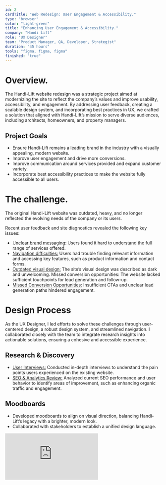 ```yaml
---
id: 2
cardTitle: "Web Redesign: User Engagement & Accessibility."
type: "browser"
color: "light-green"
title: "Enhancing User Engagement & Accessibility."
company: "Handi Lift"
role: "UX Designer"
team: "Product Manager, QA, Developer, Strategist"
duration: "45 hours"
tools: "figma, figma, figma"
finished: "true"
---
```


<FullWidthImage
  src="/images/handilift-main.png"
  alt="Element Bolt Dashboard Interface"
/>

# Overview.

The Handi-Lift website redesign was a strategic project aimed at modernizing the site to reflect the company’s values and improve usability, accessibility, and engagement. By addressing user feedback, creating a scalable design system, and incorporating best practices in UX, we crafted a solution that aligned with Handi-Lift’s mission to serve diverse audiences, including architects, homeowners, and property managers.

## Project Goals

- Ensure Handi-Lift remains a leading brand in the industry with a visually appealing, modern website.
- Improve user engagement and drive more conversions.
- Improve communication around services provided and expand customer variety.
- Incorporate best accessibility practices to make the website fully accessible to all users.

# The challenge.

The original Handi-Lift website was outdated, heavy, and no longer reflected the evolving needs of the company or its users. 

Recent user feedback and site diagnostics revealed the following key issues:

- <u>Unclear brand messaging:</u> Users found it hard to understand the full range
  of services offered.
- <u>Navigation difficulties:</u> Users had trouble finding relevant information
  and accessing key features, such as product information and contact forms.
- <u>Outdated visual design:</u> The site’s visual design was described as dark and
  unwelcoming. Missed conversion opportunities: The website lacked sufficient touchpoints
  for lead generation and follow-up.
- <u>Missed Conversion Opportunities:</u> Insufficient CTAs and unclear lead generation paths hindered engagement.


<FullWidthImage
  src="/images/handilift-userfeedback.png"
  alt="Element Bolt Dashboard Interface"
/>

# Design Process

As the UX Designer, I led efforts to solve these challenges through user-centered design, a robust design system, and streamlined navigation. I collaborated closely with the team to integrate research insights into actionable solutions, ensuring a cohesive and accessible experience.

## Research & Discovery

- <u>User Interviews:</u> Conducted in-depth interviews to understand the pain points
  users experienced on the existing website.
- <u>SEO & Analytics Review:</u> Analyzed current SEO performance and user behavior
  to identify areas of improvement, such as enhancing organic traffic and engagement.

## Moodboards

- Developed moodboards to align on visual direction, balancing Handi-Lift’s legacy with a brighter, modern look.
- Collaborated with stakeholders to establish a unified design language.

<div style={{ marginTop: '20px', position: 'relative', width: '100%', maxWidth: '1100px', paddingTop: '56.25%', borderRadius: '10px', overflow: 'hidden', marginLeft: 'auto', marginRight: 'auto' }}>
  <iframe 
    src="https://embed.figma.com/design/h2uduBPcH39Tdkii7Pud9v/Enric-UX-%2F-Product-Design?node-id=766-23489&embed-host=share"
    style={{ position: 'absolute', top: 0, left: 0, width: '100%', height: '100%', borderRadius: '10px' }}
    frameBorder="0"
    allowFullScreen
  />
</div>

## Design System Creation

Developed a comprehensive design system that included:

- Detailed documentation outlining guidelines for typography, color schemes, spacing, and layout structures.
- Reusable UI components to ensure scalability and reduce the cost of future design work.
- Consistent visual design elements to maintain brand identity across all touchpoints.
- Design tokens to streamline the development process and ensure brand consistency in both design and code implementation.
- The design system ensured consistent UI across all pages and components, creating a cohesive experience for users and developers.

<div style={{ marginTop: '20px', position: 'relative', width: '100%', maxWidth: '1100px', paddingTop: '56.25%', borderRadius: '10px', overflow: 'hidden', marginLeft: 'auto', marginRight: 'auto' }}>
  <iframe 
    src="https://embed.figma.com/design/h2uduBPcH39Tdkii7Pud9v/Enric-UX-%2F-Product-Design?node-id=766-23490&embed-host=share"
    style={{ position: 'absolute', top: 0, left: 0, width: '100%', height: '100%', borderRadius: '10px' }}
    frameBorder="0"
    allowFullScreen
  />
</div>

## Content Structure & Navigation

- Redesigned the navigation to simplify user flow, including a clear top menu and tailored pages for architects and business owners.
- Reorganized content to improve communication of services, emphasizing new audiences like property managers.

<div style={{ marginTop: '20px', position: 'relative', width: '100%', maxWidth: '1100px', paddingTop: '56.25%', borderRadius: '10px', overflow: 'hidden', marginLeft: 'auto', marginRight: 'auto' }}>
  <iframe 
    src="https://embed.figma.com/design/h2uduBPcH39Tdkii7Pud9v/Enric-UX-%2F-Product-Design?node-id=766-23491&embed-host=share"
    style={{ position: 'absolute', top: 0, left: 0, width: '100%', height: '100%', borderRadius: '10px' }}
    frameBorder="0"
    allowFullScreen
  />
</div>

## Visual Design

- Crafted a bright, welcoming aesthetic, incorporating modern elements while honoring Handi-Lift’s 50-year heritage.
- Designed vector-based product visuals to replace outdated photography, improving comprehension of product offerings.
- Integrated visuals into key pages, such as the Home Page and Product Pages, to enhance user engagement.

<div style={{ marginTop: '20px', position: 'relative', width: '100%', maxWidth: '1100px', paddingTop: '56.25%', borderRadius: '10px', overflow: 'hidden', marginLeft: 'auto', marginRight: 'auto' }}>
  <iframe 
    src="https://embed.figma.com/design/h2uduBPcH39Tdkii7Pud9v/Enric-UX-%2F-Product-Design?node-id=766-23492&embed-host=share"
    style={{ position: 'absolute', top: 0, left: 0, width: '100%', height: '100%', borderRadius: '10px' }}
    frameBorder="0"
    allowFullScreen
  />
</div>

# Collaboration & Handoff.

Collaboration with the team was key to the success of this project:

- <u>Workshops & Brainstorming</u>: Facilitated sessions with the Handi-Lift team to refine concepts and align on the design vision.
- <u>Prototypes & Iteration</u>: Shared interactive Figma prototypes for stakeholder feedback, iterating based on input.
- <u>Figma Handoff</u>: Delivered annotated high-fidelity designs, ensuring seamless communication with developers through design tokens and documentation.

# The Final Product.

The final result was a fully modernized website that reflects Handi-Lift’s values, improves user engagement, and provides a clear path to conversions.

Key features include:

- <u>Improved navigation:</u> Simplified user flow with easy access to important
  information for architects, homeowners, and business owners.
- <u>Optimized for conversions:</u> Clear call-to-action buttons and optimized contact
  forms to capture leads and drive follow-ups.
- <u>New product visuals:</u> Simplified vector graphics of products, replacing outdated
  photography and improving product understanding.

<ThreeColumnImages
  images={[
    {
      src: "/images/handilift-mobile1.png",
      alt: "Search interface",
    },
    {
      src: "/images/handilift-mobile2.png",
      alt: "Chat interface",
    },
    {
      src: "/images/handilift-mobile3.png",
      alt: "Control cards",
    },
  ]}
/>

<ThreeColumnImages
  images={[
    {
      src: "/images/handilift-mobile4.png",
      alt: "Search interface",
    },
    {
      src: "/images/handilift-mobile5.png",
      alt: "Chat interface",
    },
    {
      src: "/images/handilift-mobile6.png",
      alt: "Control cards",
    },
  ]}
/>
<Caption>Lorem ipsum dolor sit amet, consectetur adipiscing.</Caption>
  
# Results & Impact.

Increase in engagement: Enhanced user experience and a brighter, more modern look led to an increase in time spent on the site and reduced bounce rates.

- <u>Improved SEO:</u> The redesigned content structure and optimized pages helped
  improve organic search traffic and increased the visibility of Handi-Lift’s services.
- <u>Better conversion rates:</u> The inclusion of clear CTAs and better-organized
  contact forms resulted in higher conversion opportunities, with more users submitting
  forms and requests for information.

# Reflection & Lessons Learned.

This project highlighted the importance of balancing brand heritage with modern design trends. By focusing on user feedback and applying the UX design thinking process, I was able to craft a design that not only improved the overall user experience but also enhanced Handi-Lift’s brand presence in a competitive industry. Moving forward, I would continue to emphasize the role of SEO and content structure in improving website performance.
